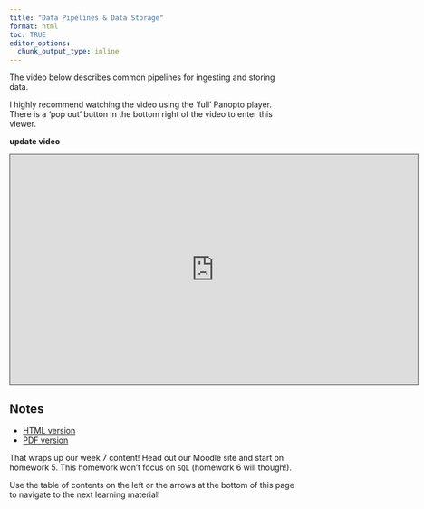 ```yaml
---
title: "Data Pipelines & Data Storage"
format: html
toc: TRUE
editor_options: 
  chunk_output_type: inline
---
```


The video below describes common pipelines for ingesting and storing data. 

I highly recommend watching the video using the 'full' Panopto player. There is a 'pop out' button in the bottom right of the video to enter this viewer.

**update video**
```{=html}
<iframe src="https://ncsu.hosted.panopto.com/Panopto/Pages/Embed.aspx?id=ae82211f-546d-4e2d-9c91-b0fe018434ea&autoplay=false&offerviewer=true&showtitle=true&showbrand=true&captions=false&interactivity=all" height="405" width="720" style="border: 1px solid #464646;" allowfullscreen allow="autoplay" aria-label="Panopto Embedded Video Player" aria-description="13-EDA" ></iframe>
```

## Notes

- <a href = "06-Data_Pipelines.html" target = "_blank">HTML version</a>
- <a href = "PDFs/06-Data_Pipelines.pdf" target = "_blank">PDF version</a>

That wraps up our week 7 content! Head out our Moodle site and start on homework 5. This homework won't focus on `SQL` (homework 6 will though!).

Use the table of contents on the left or the arrows at the bottom of this page to navigate to the next learning material!